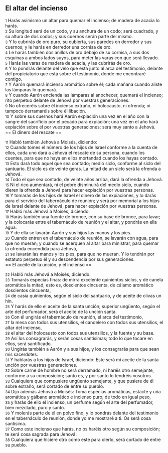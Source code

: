== El altar del incienso ==

{{anchor|1}} <small>1</small> Harás asimismo un altar para quemar el incienso; de madera de acacia lo harás.<br>
{{anchor|2}} <small>2</small> Su longitud será de un codo,  y su anchura de un codo; será cuadrado, y su altura de dos codos; y sus cuernos serán parte del mismo.<br>
{{anchor|3}} <small>3</small> Y lo cubrirás de oro puro, su cubierta, sus paredes en derredor y sus cuernos; y le harás en derredor una cornisa de oro.<br>
{{anchor|4}} <small>4</small> Le harás también dos anillos de oro debajo de su cornisa, a sus dos esquinas a ambos lados suyos, para meter las varas con que será llevado.<br>
{{anchor|5}} <small>5</small> Harás las varas de madera de acacia, y las cubrirás de oro.<br>
{{anchor|6}} <small>6</small> Y lo pondrás delante del velo que está junto al arca del testimonio, delante del propiciatorio que está sobre el testimonio, donde me encontraré contigo.<br>
{{anchor|7}} <small>7</small> Y Aarón quemará incienso aromático sobre él; cada mañana cuando aliste las lámparas lo quemará.<br>
{{anchor|8}} <small>8</small> Y cuando Aarón encienda las lámparas al anochecer, quemará el incienso; rito perpetuo delante de Jehová por vuestras generaciones.<br>
{{anchor|9}} <small>9</small> No ofreceréis sobre él incienso extraño, ni holocausto, ni ofrenda; ni tampoco derramaréis sobre él libación.<br>
{{anchor|10}} <small>10</small> Y sobre sus cuernos hará Aarón expiación una vez en el año con la sangre del sacrificio por el pecado para expiación; una vez en el año hará expiación sobre él por vuestras generaciones; será muy santo a Jehová.<br>
== El dinero del rescate ==

{{anchor|11}} <small>11</small> Habló también Jehová a Moisés, diciendo:<br>
{{anchor|12}} <small>12</small> Cuando tomes el número de los hijos de Israel conforme a la cuenta de ellos, cada uno dará a Jehová el rescate de su persona, cuando los cuentes, para que no haya en ellos mortandad cuando los hayas contado.<br>
{{anchor|13}} <small>13</small> Esto dará todo aquel que sea contado; medio siclo,  conforme al siclo del santuario. El siclo es de veinte geras. La mitad de un siclo será la ofrenda a Jehová.<br>
{{anchor|14}} <small>14</small> Todo el que sea contado, de veinte años arriba, dará la ofrenda a Jehová.<br>
{{anchor|15}} <small>15</small> Ni el rico aumentará, ni el pobre disminuirá del medio siclo,  cuando dieren la ofrenda a Jehová para hacer expiación por vuestras personas.<br>
{{anchor|16}} <small>16</small> Y tomarás de los hijos de Israel el dinero de las expiaciones, y lo darás para el servicio del tabernáculo de reunión; y será por memorial a los hijos de Israel delante de Jehová, para hacer expiación por vuestras personas.<br>
{{anchor|17}} <small>17</small> Habló más Jehová a Moisés, diciendo:<br>
{{anchor|18}} <small>18</small> Harás también una fuente de bronce, con su base de bronce, para lavar; y la colocarás entre el tabernáculo de reunión y el altar, y pondrás en ella agua.<br>
{{anchor|19}} <small>19</small> Y de ella se lavarán Aarón y sus hijos las manos y los pies.<br>
{{anchor|20}} <small>20</small> Cuando entren en el tabernáculo de reunión, se lavarán con agua, para que no mueran; y cuando se acerquen al altar para ministrar, para quemar la ofrenda encendida para Jehová,<br>
{{anchor|21}} <small>21</small> se lavarán las manos y los pies, para que no mueran. Y lo tendrán por estatuto perpetuo él y su descendencia por sus generaciones.<br>
== El aceite de la unción, y el incienso ==

{{anchor|22}} <small>22</small> Habló más Jehová a Moisés, diciendo:<br>
{{anchor|23}} <small>23</small> Tomarás especias finas: de mirra excelente quinientos siclos,  y de canela aromática la mitad, esto es, doscientos cincuenta, de cálamo aromático doscientos cincuenta,<br>
{{anchor|24}} <small>24</small> de casia quinientos, según el siclo del santuario, y de aceite de olivas un hin.<br>
{{anchor|25}} <small>25</small> Y harás de ello el aceite de la santa unción; superior ungüento, según el arte del perfumador, será el aceite de la unción santa.<br>
{{anchor|26}} <small>26</small> Con él ungirás el tabernáculo de reunión, el arca del testimonio,<br>
{{anchor|27}} <small>27</small> la mesa con todos sus utensilios, el candelero con todos sus utensilios, el altar del incienso,<br>
{{anchor|28}} <small>28</small> el altar del holocausto con todos sus utensilios, y la fuente y su base.<br>
{{anchor|29}} <small>29</small> Así los consagrarás, y serán cosas santísimas; todo lo que tocare en ellos, será santificado.<br>
{{anchor|30}} <small>30</small> Ungirás también a Aarón y a sus hijos, y los consagrarás para que sean mis sacerdotes.<br>
{{anchor|31}} <small>31</small> Y hablarás a los hijos de Israel, diciendo: Este será mi aceite de la santa unción por vuestras generaciones.<br>
{{anchor|32}} <small>32</small> Sobre carne de hombre no será derramado, ni haréis otro semejante, conforme a su composición; santo es, y por santo lo tendréis vosotros.<br>
{{anchor|33}} <small>33</small> Cualquiera que compusiere ungüento semejante, y que pusiere de él sobre extraño, será cortado de entre su pueblo.<br>
{{anchor|34}} <small>34</small> Dijo además Jehová a Moisés: Toma especias aromáticas, estacte y uña aromática y gálbano aromático e incienso puro; de todo en igual peso,<br>
{{anchor|35}} <small>35</small> y harás de ello el incienso, un perfume según el arte del perfumador, bien mezclado, puro y santo.<br>
{{anchor|36}} <small>36</small> Y molerás parte de él en polvo fino, y lo pondrás delante del testimonio en el tabernáculo de reunión, donde yo me mostraré a ti. Os será cosa santísima.<br>
{{anchor|37}} <small>37</small> Como este incienso que harás, no os haréis otro según su composición; te será cosa sagrada para Jehová.<br>
{{anchor|38}} <small>38</small> Cualquiera que hiciere otro como este para olerlo, será cortado de entre su pueblo.<br>
